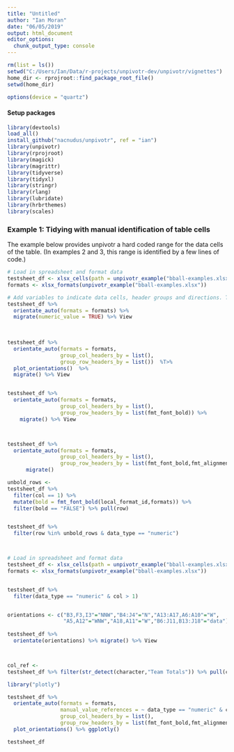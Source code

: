 ---
title: "Untitled"
author: "Ian Moran"
date: "06/05/2019"
output: html_document
editor_options: 
  chunk_output_type: console
---

```{r message=FALSE, warning=FALSE, include=FALSE}
rm(list = ls())
setwd("C:/Users/Ian/Data/r-projects/unpivotr-dev/unpivotr/vignettes")
home_dir <- rprojroot::find_package_root_file()
setwd(home_dir)

options(device = "quartz")
```


#### Setup packages 
```{r message=FALSE, warning=FALSE, include=FALSE}
library(devtools)
load_all()
install_github("nacnudus/unpivotr", ref = "ian")
library(unpivotr)
library(rprojroot)
library(magick)
library(magrittr)
library(tidyverse)
library(tidyxl)
library(stringr)
library(rlang)
library(lubridate)
library(hrbrthemes)
library(scales)
```



### Example 1: Tidying with manual identification of table cells 

The example below provides unpivotr a hard coded range for the data cells of the table. (In examples 2 and 3, this range is identified by a few lines of code.)
```{r message=FALSE, warning=FALSE}
# Load in spreadsheet and format data
testsheet_df <- xlsx_cells(path = unpivotr_example("bball-examples.xlsx"), sheets = "Sheet1")
formats <- xlsx_formats(unpivotr_example("bball-examples.xlsx"))

# Add variables to indicate data cells, header groups and directions. Then migrate
testsheet_df %>%
  orientate_auto(formats = formats) %>% 
  migrate(numeric_value = TRUE) %>% View
  
  

testsheet_df %>%
  orientate_auto(formats = formats, 
                 group_col_headers_by = list(), 
                 group_row_headers_by = list())  %T>% 
  plot_orientations()  %>% 
  migrate() %>% View


testsheet_df %>%
  orientate_auto(formats = formats, 
                 group_col_headers_by = list(), 
                 group_row_headers_by = list(fmt_font_bold)) %>% 
    migrate() %>% View



testsheet_df %>%
  orientate_auto(formats = formats, 
                 group_col_headers_by = list(), 
                 group_row_headers_by = list(fmt_font_bold,fmt_alignment_indent)) %>% 
      migrate() 

unbold_rows <- 
testsheet_df %>% 
  filter(col == 1) %>% 
  mutate(bold = fmt_font_bold(local_format_id,formats)) %>% 
  filter(bold == "FALSE") %>% pull(row) 


testsheet_df %>% 
  filter(row %in% unbold_rows & data_type == "numeric")



# Load in spreadsheet and format data
testsheet_df <- xlsx_cells(path = unpivotr_example("bball-examples.xlsx"), sheets = "Sheet2")
formats <- xlsx_formats(unpivotr_example("bball-examples.xlsx"))


testsheet_df %>% 
  filter(data_type == "numeric" & col > 1)


orientations <- c("B3,F3,I3"="NNW","B4:J4"="N","A13:A17,A6:A10"="W",
                  "A5,A12"="WNW","A18,A11"="W","B6:J11,B13:J18"="data")
 
testsheet_df %>% 
  orientate(orientations) %>% migrate() %>% View



col_ref <- 
testsheet_df %>% filter(str_detect(character,"Team Totals")) %>% pull(col) %>% .[1]

library("plotly")

testsheet_df %>%
  orientate_auto(formats = formats, 
                 manual_value_references = ~ data_type == "numeric" & col > col_ref,
                 group_col_headers_by = list(), 
                 group_row_headers_by = list(fmt_font_bold,fmt_alignment_indent)) %>% 
  plot_orientations() %>% ggplotly()

testsheet_df




```
